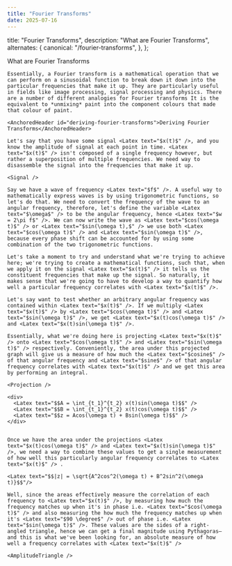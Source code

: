 ```yaml
---
title: "Fourier Transforms"
date: 2025-07-16
---
```



  title: "Fourier Transforms",
  description: "What are Fourier Transforms",
  alternates: {
    canonical: "/fourier-transforms",
  },
};

<DynamicTitle className="mb-7" slug="/fourier-transforms" />

<article>
  <div className="mb-7 space-y-7">
    <AnchoredHeader id="what-are-fourier-transforms">What are Fourier Transforms</AnchoredHeader>
    
    Essentially, a Fourier transform is a mathematical operation that we can perform on a sinusoidal function to break down it down into the particular frequencies that make it up. They are particularly useful in fields like image processing, signal processing and physics. There are a number of different analogies for Fourier transforms It is the equivalent to *unmixing* paint into the component colours that made that colour of paint.

    <AnchoredHeader id="deriving-fourier-transforms">Deriving Fourier Transforms</AnchoredHeader>

    Let's say that you have some signal <Latex text="$x(t)$" />, and you know the amplitude of signal at each point in time. <Latex text="$x(t)$" /> isn't composed of a single frequency however, but rather a superposition of multiple frequencies. We need way to disassemble the signal into the frequencies that make it up.

    <Signal />

    Say we have a wave of frequency <Latex text="$f$" />. A useful way to mathematically express waves is by using trigonometric functions, so let's do that. We need to convert the frequency of the wave to an angular frequency, therefore, let's define the variable <Latex text="$\omega$" /> to be the angular frequency, hence <Latex text="$w = 2\pi f$" />. We can now write the wave as <Latex text="$cos(\omega t)$" /> or <Latex text="$sin(\omega t),$" /> we use both <Latex text="$cos(\omega t)$" /> and <Latex text="$sin(\omega t)$" />, because every phase shift can be accounted for by using some combination of the two trigonometric functions.

    Let's take a moment to try and understand what we're trying to achieve here; we're trying to create a mathematical functions, such that, when we apply it on the signal <Latex text="$x(t)$" /> it tells us the constituent frequencies that make up the signal. So naturally, it makes sense that we're going to have to develop a way to quantify how well a particular frequency correlates with <Latex text="$x(t)$" />.

    Let's say want to test whether an arbitrary angular frequency was contained within <Latex text="$x(t)$" />. If we multiply <Latex text="$x(t)$" /> by <Latex text="$cos(\omega t)$" /> and <Latex text="$sin(\omega t)$" />, we get <Latex text="$x(t)cos(\omega t)$" /> and <Latex text="$x(t)sin(\omega t)$" />.

    Essentially, what we're doing here is projecting <Latex text="$x(t)$" /> onto <Latex text="$cos(\omega t)$" /> and <Latex text="$sin(\omega t)$" /> respectively. Conveniently, the area under this projected graph will give us a measure of how much the <Latex text="$cosine$" /> of that angular frequency and <Latex text="$sine$" /> of that angular frequency correlates with <Latex text="$x(t)$" /> and we get this area by performing an integral.

    <Projection />

    <div>
      <Latex text="$$A = \int_{t_1}^{t_2} x(t)sin(\omega t)$$" />
      <Latex text="$$B = \int_{t_1}^{t_2} x(t)cos(\omega t)$$" />
      <Latex text="$$z = Acos(\omega t) + Bsin(\omega t)$$" />
    </div>


    Once we have the area under the projections <Latex text="$x(t)cos(\omega t)$" /> and <Latex text="$x(t)sin(\omega t)$" />, we need a way to combine these values to get a single measurement of how well this particularly angular frequency correlates to <Latex text="$x(t)$" /> .

    <Latex text="$$|z| = \sqrt{A^2cos^2(\omega t) + B^2sin^2(\omega t)}$$"/>

    Well, since the areas effectively measure the correlation of each frequency to <Latex text="$x(t)$" />, by measuring how much the frequency matches up when it's in phase i.e. <Latex text="$cos(\omega t)$" /> and also measuring the how much the frequency matches up when it's <Latex text="$90 \degree$" /> out of phase i.e. <Latex text="$sin(\omega t)$" />. These values are the sides of a right-angled triangle, hence we can get a final magnitude using Pythagoras—and this is what we've been looking for, an absolute measure of how well a frequency correlates with <Latex text="$x(t)$" />

    <AmplitudeTriangle />

  </div>
</article>
